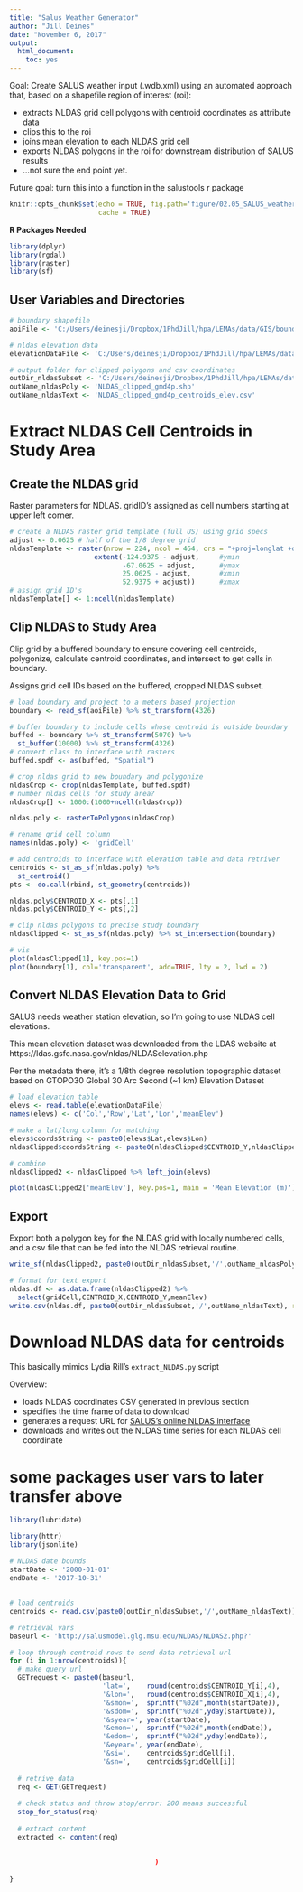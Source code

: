 ```yaml
---
title: "Salus Weather Generator"
author: "Jill Deines"
date: "November 6, 2017"
output: 
  html_document:
    toc: yes
---
```


Goal: Create SALUS weather input (.wdb.xml) using an automated approach that, based on a shapefile region of interest (roi): 

* extracts NLDAS grid cell polygons with centroid coordinates as attribute data
* clips this to the roi
* joins mean elevation to each NLDAS grid cell
* exports NLDAS polygons in the roi for downstream distribution of SALUS results
* ...not sure the end point yet.

Future goal: turn this into a function in the salustools r package


```r
knitr::opts_chunk$set(echo = TRUE, fig.path='figure/02.05_SALUS_weather/',
                      cache = TRUE)
```

**R Packages Needed**

```r
library(dplyr)
library(rgdal)
library(raster)
library(sf)
```

## User Variables and Directories

```r
# boundary shapefile 
aoiFile <- 'C:/Users/deinesji/Dropbox/1PhdJill/hpa/LEMAs/data/GIS/boundaries/GMD4_plus.shp'

# nldas elevation data
elevationDataFile <- 'C:/Users/deinesji/Dropbox/1PhdJill/hpa/LEMAs/data/salus/weather/nldas_Jill/nldas_elevationLookup/NLDAS_meanElevationDataset_meters.txt'

# output folder for clipped polygons and csv coordinates
outDir_nldasSubset <- 'C:/Users/deinesji/Dropbox/1PhdJill/hpa/LEMAs/data/salus/weather/nldas_Jill/nldas_centroidExtract'
outName_nldasPoly <- 'NLDAS_clipped_gmd4p.shp'
outName_nldasText <- 'NLDAS_clipped_gmd4p_centroids_elev.csv'
```

# Extract NLDAS Cell Centroids in Study Area

## Create the NLDAS grid
Raster parameters for NDLAS. gridID's assigned as cell numbers starting at upper left corner.

```r
# create a NLDAS raster grid template (full US) using grid specs
adjust <- 0.0625 # half of the 1/8 degree grid
nldasTemplate <- raster(nrow = 224, ncol = 464, crs = "+proj=longlat +datum=WGS84",
                     extent(-124.9375 - adjust,     #ymin
                            -67.0625 + adjust,      #ymax
                            25.0625 - adjust,       #xmin
                            52.9375 + adjust))      #xmax
# assign grid ID's
nldasTemplate[] <- 1:ncell(nldasTemplate)
```

## Clip NLDAS to Study Area
Clip grid by a buffered boundary to ensure covering cell centroids, polygonize, calculate centroid coordinates, and intersect to get cells in boundary.

Assigns grid cell IDs based on the buffered, cropped NLDAS subset.

```r
# load boundary and project to a meters based projection
boundary <- read_sf(aoiFile) %>% st_transform(4326)

# buffer boundary to include cells whose centroid is outside boundary
buffed <- boundary %>% st_transform(5070) %>% 
  st_buffer(10000) %>% st_transform(4326)
# convert class to interface with rasters
buffed.spdf <- as(buffed, "Spatial")

# crop nldas grid to new boundary and polygonize
nldasCrop <- crop(nldasTemplate, buffed.spdf)
# number nldas cells for study area?
nldasCrop[] <- 1000:(1000+ncell(nldasCrop))

nldas.poly <- rasterToPolygons(nldasCrop)

# rename grid cell column
names(nldas.poly) <- 'gridCell'

# add centroids to interface with elevation table and data retriver
centroids <- st_as_sf(nldas.poly) %>% 
  st_centroid() 
pts <- do.call(rbind, st_geometry(centroids))

nldas.poly$CENTROID_X <- pts[,1]
nldas.poly$CENTROID_Y <- pts[,2]

# clip nldas polygons to precise study boundary
nldasClipped <- st_as_sf(nldas.poly) %>% st_intersection(boundary)

# vis
plot(nldasClipped[1], key.pos=1)
plot(boundary[1], col='transparent', add=TRUE, lty = 2, lwd = 2)
```


## Convert NLDAS Elevation Data to Grid
SALUS needs weather station elevation, so I'm going to use NLDAS cell elevations.

This mean elevation dataset was downloaded from the LDAS website at https://ldas.gsfc.nasa.gov/nldas/NLDASelevation.php

Per the metadata there, it's a 1/8th degree resolution topographic dataset based on GTOPO30 Global 30 Arc Second (~1 km) Elevation Dataset

```r
# load elevation table
elevs <- read.table(elevationDataFile)
names(elevs) <- c('Col','Row','Lat','Lon','meanElev')

# make a lat/long column for matching
elevs$coordsString <- paste0(elevs$Lat,elevs$Lon)
nldasClipped$coordsString <- paste0(nldasClipped$CENTROID_Y,nldasClipped$CENTROID_X)

# combine
nldasClipped2 <- nldasClipped %>% left_join(elevs) 

plot(nldasClipped2['meanElev'], key.pos=1, main = 'Mean Elevation (m)')
```

## Export
Export both a polygon key for the NLDAS grid with locally numbered cells, and a csv file that can be fed into the NLDAS retrieval routine.

```r
write_sf(nldasClipped2, paste0(outDir_nldasSubset,'/',outName_nldasPoly))

# format for text export
nldas.df <- as.data.frame(nldasClipped2) %>%
  select(gridCell,CENTROID_X,CENTROID_Y,meanElev)
write.csv(nldas.df, paste0(outDir_nldasSubset,'/',outName_nldasText), row.names=FALSE)
```

# Download NLDAS data for centroids
This basically mimics Lydia Rill's `extract_NLDAS.py` script

Overview:

* loads NLDAS coordinates CSV generated in previous section
* specifies the time frame of data to download
* generates a request URL for [SALUS's online NLDAS interface](http://salusmodel.glg.msu.edu/NLDAS/) 
* downloads and writes out the NLDAS time series for each NLDAS cell coordinate

# some packages user vars to later transfer above
```r
library(lubridate)

library(httr)
library(jsonlite)

# NLDAS date bounds
startDate <- '2000-01-01'
endDate <- '2017-10-31'
```

## 

```r
# load centroids
centroids <- read.csv(paste0(outDir_nldasSubset,'/',outName_nldasText))

# retrieval vars
baseurl <- 'http://salusmodel.glg.msu.edu/NLDAS/NLDAS2.php?'

# loop through centroid rows to send data retrieval url
for (i in 1:nrow(centroids)){
  # make query url
  GETrequest <- paste0(baseurl,
                       'lat=',    round(centroids$CENTROID_Y[i],4),
                       '&lon=',   round(centroids$CENTROID_X[i],4),
                       '&smon=',  sprintf("%02d",month(startDate)),
                       '&sdom=',  sprintf("%02d",yday(startDate)),
                       '&syear=', year(startDate),
                       '&emon=',  sprintf("%02d",month(endDate)),
                       '&edom=',  sprintf("%02d",yday(endDate)),
                       '&eyear=', year(endDate),
                       '&si=',    centroids$gridCell[i],
                       '&sn=',    centroids$gridCell[i])
  
  # retrive data
  req <- GET(GETrequest)
  
  # check status and throw stop/error: 200 means successful
  stop_for_status(req)
  
  # extract content
  extracted <- content(req)                  
                       
                                    
                                    )
  
}

```

